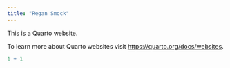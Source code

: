 ```yaml
---
title: "Regan Smock"
---
```


This is a Quarto website.

To learn more about Quarto websites visit <https://quarto.org/docs/websites>.

```r
1 + 1
```
